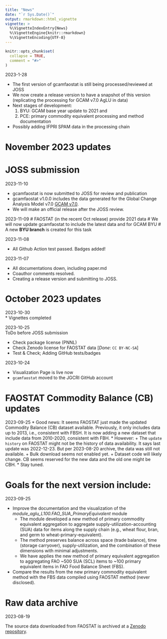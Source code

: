 ```yaml
---
title: "News"
date: "`r Sys.Date()`"
output: rmarkdown::html_vignette
vignette: >
  %\VignetteIndexEntry{News}
  %\VignetteEngine{knitr::rmarkdown}
  %\VignetteEncoding{UTF-8}
---
```


```r
knitr::opts_chunk$set(
  collapse = TRUE,
  comment = "#>"
)
```

2023-1-28

* The first version of gcamfaostat is still being processed/reviewed at JOSS
* We now create a release version to have a snapshot of this version (replicating the processing for GCAM v7.0 AgLU in data)
* Next stages of development:
  (1) BYU: GCAM base year update to 2021 and 
  (2) PCE: primary commodity equivalent processing and method documentation
* Possibly adding IFPRI SPAM data in the processing chain  

# November 2023 updates

# **JOSS submission**
2023-11-10

* gcamfaostat is now submitted to JOSS for review and publication
* gcamfaostat v1.0.0 includes the data generated for the Global Change Analysis Model v7.0 [GCAM v7.0](https://github.com/JGCRI/gcam-core/releases/tag/gcam-v7.0). 
* We will make an official release after the JOSS review.

2023-11-09
# FAOSTAT (in the recent Oct release) provide 2021 data
# We will now update gcamfaostat to include the latest data and for GCAM BYU
# A new **BYU branch** is created for this task


2023-11-08

* All Github Action test passed. Badges added!

2023-11-07

* All documentations down, including paper.md
* Coauthor comments resolved.
* Creating a release version and submitting to JOSS. 

# October 2023 updates
2023-10-30  
* Vignettes completed

2023-10-25   
ToDo before JOSS submission  

* Check package license (PNNL)
* Check Zenodo license for FAOSTAT data [*Done*: `CC BY-NC-SA`]
* Test & Check; Adding GitHub tests/badges 

2023-10-24   

* Visualization Page is live now
* `gcamfaostat` moved to the JGCRI GitHub account

# FAOSTAT Commodity Balance (CB) updates
2023-09-25 
* Good news: It seems FAOSTAT just made the updated Commodity Balance (CB) dataset available. Previously, it only includes data up to 2013, i.e., consistent with FBSH. It is now adding a new dataset that include data from 2010-2020, consistent with FBH.
* However: 
  + The `update history` on FAOSTAT might not be the history of data availability. It says last update was 2022-12-23. But per 2023-08-20 archive, the data was still not available.
  + Bulk download seems not enabled yet.
  + Dataset code will likely change. CB seems reserved for the new data and the old one might be CBH. 
* Stay tuned.

# Goals for the next version include:
2023-09-25  

* Improve the documentation and the visualization of the *module_aglu_L100.FAO_SUA_PrimaryEquivalent* module
  + The module developed a new method of primary commodity equivalent aggregation to aggregate supply-utilization-accounting (SUA) data for items along the supply chain (e.g., wheat flour, bran, and germ to wheat-primary-equivalent). 
  + The method preserves balance across space (trade balance), time (storage carryover), supply-utilization, and the combination of these dimensions with minimal adjustments. 
  + We have applies the new method of primary equivalent aggregation to aggregating FAO ~500 SUA (SCL) items to ~100 primary equivalent items in FAO Food Balance Sheet (FBS).
* Compare the results from the new primary commodity equivalent method with the FBS data compiled using FAOSTAT method (never disclosed).


# **Raw data archive**
2023-08-19  

The source data downloaded from FAOSTAT is archived at a [Zenodo repository]( https://zenodo.org/deposit/8260225).

